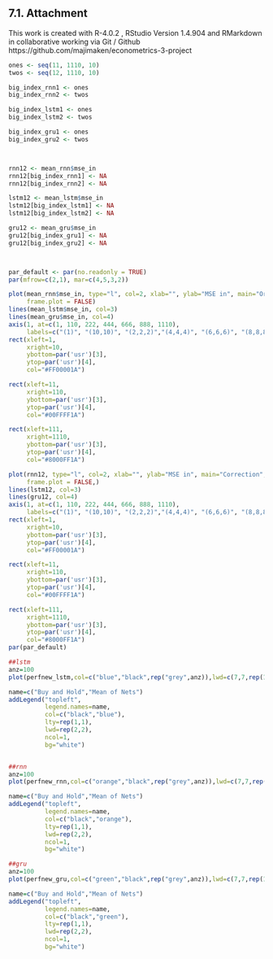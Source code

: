 ## 7.1. Attachment {#attachement}

This work is created  with R-4.0.2 , RStudio Version 1.4.904 and RMarkdown in collaborative working via Git / Github
https://github.com/majimaken/econometrics-3-project


```r

ones <- seq(11, 1110, 10)
twos <- seq(12, 1110, 10)

big_index_rnn1 <- ones
big_index_rnn2 <- twos

big_index_lstm1 <- ones
big_index_lstm2 <- twos

big_index_gru1 <- ones
big_index_gru2 <- twos



rnn12 <- mean_rnn$mse_in
rnn12[big_index_rnn1] <- NA
rnn12[big_index_rnn2] <- NA

lstm12 <- mean_lstm$mse_in
lstm12[big_index_lstm1] <- NA
lstm12[big_index_lstm2] <- NA

gru12 <- mean_gru$mse_in
gru12[big_index_gru1] <- NA
gru12[big_index_gru2] <- NA



par_default <- par(no.readonly = TRUE)
par(mfrow=c(2,1), mar=c(4,5,3,2))

plot(mean_rnn$mse_in, type="l", col=2, xlab="", ylab="MSE in", main="Original", xaxt="n",
     frame.plot = FALSE)
lines(mean_lstm$mse_in, col=3)
lines(mean_gru$mse_in, col=4)
axis(1, at=c(1, 110, 222, 444, 666, 888, 1110),
     labels=c("(1)", "(10,10)", "(2,2,2)","(4,4,4)", "(6,6,6)", "(8,8,8)", "(10,10,10)"))
rect(xleft=1,
     xright=10,
     ybottom=par('usr')[3],
     ytop=par('usr')[4],
     col="#FF00001A")

rect(xleft=11,
     xright=110,
     ybottom=par('usr')[3],
     ytop=par('usr')[4],
     col="#00FFFF1A")

rect(xleft=111,
     xright=1110,
     ybottom=par('usr')[3],
     ytop=par('usr')[4],
     col="#8000FF1A")

plot(rnn12, type="l", col=2, xlab="", ylab="MSE in", main="Correction", xaxt="n",
     frame.plot = FALSE,)
lines(lstm12, col=3)
lines(gru12, col=4)
axis(1, at=c(1, 110, 222, 444, 666, 888, 1110),
     labels=c("(1)", "(10,10)", "(2,2,2)","(4,4,4)", "(6,6,6)", "(8,8,8)", "(10,10,10)"))
rect(xleft=1,
     xright=10,
     ybottom=par('usr')[3],
     ytop=par('usr')[4],
     col="#FF00001A")

rect(xleft=11,
     xright=110,
     ybottom=par('usr')[3],
     ytop=par('usr')[4],
     col="#00FFFF1A")

rect(xleft=111,
     xright=1110,
     ybottom=par('usr')[3],
     ytop=par('usr')[4],
     col="#8000FF1A")
par(par_default)


```


```r



##lstm
anz=100
plot(perfnew_lstm,col=c("blue","black",rep("grey",anz)),lwd=c(7,7,rep(1,anz)),main="Out of sample Perfomance LSTM")

name=c("Buy and Hold","Mean of Nets")
addLegend("topleft", 
          legend.names=name,
          col=c("black","blue"),
          lty=rep(1,1),
          lwd=rep(2,2),
          ncol=1,
          bg="white")



```

```r

##rnn
anz=100
plot(perfnew_rnn,col=c("orange","black",rep("grey",anz)),lwd=c(7,7,rep(1,anz)),main="Out of sample Perfomance rnn")

name=c("Buy and Hold","Mean of Nets")
addLegend("topleft", 
          legend.names=name,
          col=c("black","orange"),
          lty=rep(1,1),
          lwd=rep(2,2),
          ncol=1,
          bg="white")
```

```r

##gru
anz=100
plot(perfnew_gru,col=c("green","black",rep("grey",anz)),lwd=c(7,7,rep(1,anz)),main="Out of sample Perfomance GRU")

name=c("Buy and Hold","Mean of Nets")
addLegend("topleft", 
          legend.names=name,
          col=c("black","green"),
          lty=rep(1,1),
          lwd=rep(2,2),
          ncol=1,
          bg="white")
```